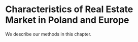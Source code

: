 # Characteristics of Real Estate Market in Poland and Europe

We describe our methods in this chapter.
